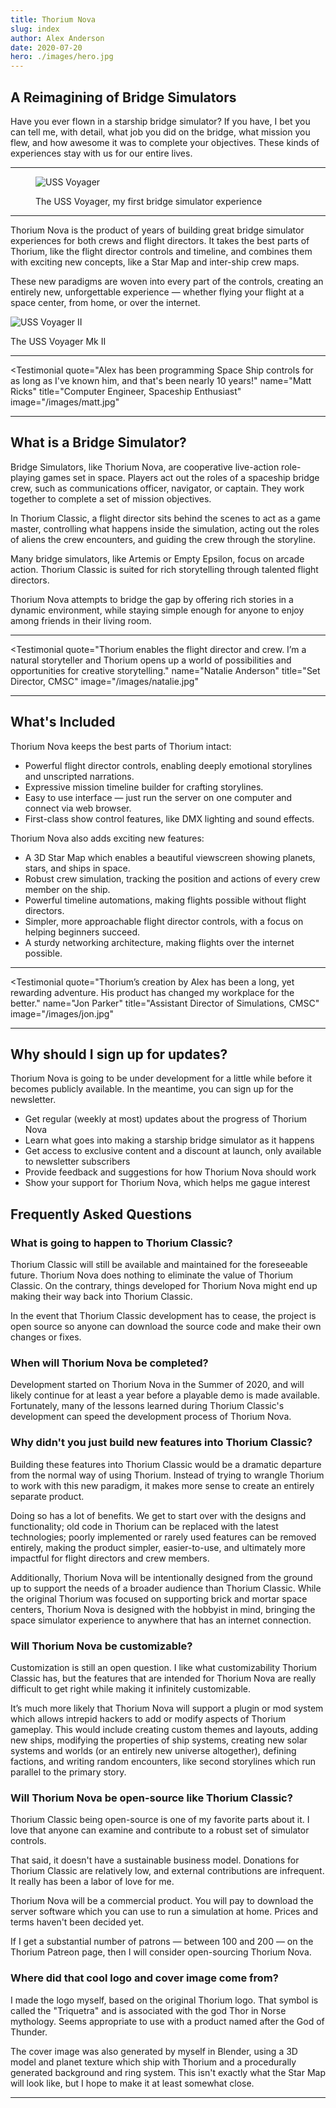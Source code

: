 ```yaml
---
title: Thorium Nova
slug: index
author: Alex Anderson
date: 2020-07-20
hero: ./images/hero.jpg
---
```



<Heading />
<SignupForm/>

## A Reimagining of Bridge Simulators

Have you ever flown in a starship bridge simulator? If you have, I bet you can tell me, with detail, what job you did on the bridge, what mission you flew, and how awesome it was to complete your objectives. These kinds of experiences stay with us for our entire lives.

---

<figure>

![USS Voyager](./images/voyager.jpg)

<figcaption>The USS Voyager, my first bridge simulator experience</figcaption>
</figure>

---

Thorium Nova is the product of years of building great bridge simulator experiences for both crews and flight directors. It takes the best parts of Thorium, like the flight director controls and timeline, and combines them with exciting new concepts, like a Star Map and inter-ship crew maps.

These new paradigms are woven into every part of the controls, creating an entirely new, unforgettable experience — whether flying your flight at a space center, from home, or over the internet.

![USS Voyager II](./images/voyager2.jpg)

<figcaption>The USS Voyager Mk II</figcaption>

---

<Testimonial
  quote="Alex has been programming Space Ship controls for as long as I've known him, and that's been nearly 10 years!"
  name="Matt Ricks"
  title="Computer Engineer, Spaceship Enthusiast"
  image="/images/matt.jpg"
></Testimonial>

---

## What is a Bridge Simulator?

Bridge Simulators, like Thorium Nova, are cooperative live-action role-playing games set in space. Players act out the roles of a spaceship bridge crew, such as communications officer, navigator, or captain. They work together to complete a set of mission objectives.

In Thorium Classic, a flight director sits behind the scenes to act as a game master, controlling what happens inside the simulation, acting out the roles of aliens the crew encounters, and guiding the crew through the storyline.

Many bridge simulators, like Artemis or Empty Epsilon, focus on arcade action. Thorium Classic is suited for rich storytelling through talented flight directors.

Thorium Nova attempts to bridge the gap by offering rich stories in a dynamic environment, while staying simple enough for anyone to enjoy among friends in their living room.

---

<Testimonial
  quote="Thorium enables the flight director and crew. I’m a natural storyteller and Thorium opens up a world of possibilities and opportunities for creative storytelling."
  name="Natalie Anderson"
  title="Set Director, CMSC"
  image="/images/natalie.jpg"
></Testimonial>

---

## What's Included

Thorium Nova keeps the best parts of Thorium intact:

- Powerful flight director controls, enabling deeply emotional storylines and unscripted narrations.
- Expressive mission timeline builder for crafting storylines.
- Easy to use interface — just run the server on one computer and connect via web browser.
- First-class show control features, like DMX lighting and sound effects.

Thorium Nova also adds exciting new features:

- A 3D Star Map which enables a beautiful viewscreen showing planets, stars, and ships in space.
- Robust crew simulation, tracking the position and actions of every crew member on the ship.
- Powerful timeline automations, making flights possible without flight directors.
- Simpler, more approachable flight director controls, with a focus on helping beginners succeed.
- A sturdy networking architecture, making flights over the internet possible.

---

<Testimonial
  quote="Thorium’s creation by Alex has been a long, yet rewarding adventure. His product has changed my workplace for the better."
  name="Jon Parker"
  title="Assistant Director of Simulations, CMSC"
  image="/images/jon.jpg"
></Testimonial>

---

## Why should I sign up for updates?

Thorium Nova is going to be under development for a little while before it becomes publicly available. In the meantime, you can sign up for the newsletter.

- Get regular (weekly at most) updates about the progress of Thorium Nova
- Learn what goes into making a starship bridge simulator as it happens
- Get access to exclusive content and a discount at launch, only available to newsletter subscribers
- Provide feedback and suggestions for how Thorium Nova should work
- Show your support for Thorium Nova, which helps me gague interest

<SignupForm/>

## Frequently Asked Questions

### What is going to happen to Thorium Classic?

Thorium Classic will still be available and maintained for the foreseeable future. Thorium Nova does nothing to eliminate the value of Thorium Classic. On the contrary, things developed for Thorium Nova might end up making their way back into Thorium Classic.

In the event that Thorium Classic development has to cease, the project is open source so anyone can download the source code and make their own changes or fixes.

### When will Thorium Nova be completed?

Development started on Thorium Nova in the Summer of 2020, and will likely continue for at least a year before a playable demo is made available. Fortunately, many of the lessons learned during Thorium Classic's development can speed the development process of Thorium Nova.

### Why didn't you just build new features into Thorium Classic?

Building these features into Thorium Classic would be a dramatic departure from the normal way of using Thorium. Instead of trying to wrangle Thorium to work with this new paradigm, it makes more sense to create an entirely separate product.

Doing so has a lot of benefits. We get to start over with the designs and functionality; old code in Thorium can be replaced with the latest technologies; poorly implemented or rarely used features can be removed entirely, making the product simpler, easier-to-use, and ultimately more impactful for flight directors and crew members.

Additionally, Thorium Nova will be intentionally designed from the ground up to support the needs of a broader audience than Thorium Classic. While the original Thorium was focused on supporting brick and mortar space centers, Thorium Nova is designed with the hobbyist in mind, bringing the space simulator experience to anywhere that has an internet connection.

### Will Thorium Nova be customizable?

Customization is still an open question. I like what customizability Thorium Classic has, but the features that are intended for Thorium Nova are really difficult to get right while making it infinitely customizable. 

It’s much more likely that Thorium Nova will support a plugin or mod system which allows intrepid hackers to add or modify aspects of Thorium gameplay. This would include creating custom themes and layouts, adding new ships, modifying the properties of ship systems, creating new solar systems and worlds (or an entirely new universe altogether), defining factions, and writing random encounters, like second storylines which run parallel to the primary story. 

### Will Thorium Nova be open-source like Thorium Classic?

Thorium Classic being open-source is one of my favorite parts about it. I love that anyone can examine and contribute to a robust set of simulator controls.

That said, it doesn't have a sustainable business model. Donations for Thorium Classic are relatively low, and external contributions are infrequent. It really has been a labor of love for me.

Thorium Nova will be a commercial product. You will pay to download the server software which you can use to run a simulation at home. Prices and terms haven't been decided yet.

If I get a substantial number of patrons — between 100 and 200 — on the Thorium Patreon page, then I will consider open-sourcing Thorium Nova.

### Where did that cool logo and cover image come from?

I made the logo myself, based on the original Thorium logo. That symbol is called the "Triquetra" and is associated with the god Thor in Norse mythology. Seems appropriate to use with a product named after the God of Thunder.

The cover image was also generated by myself in Blender, using a 3D model and planet texture which ship with Thorium and a procedurally generated background and ring system. This isn't exactly what the Star Map will look like, but I hope to make it at least somewhat close.

---

<BioComponent />

